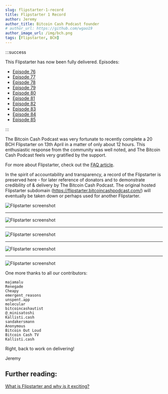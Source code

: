 ```yaml
---
slug: flipstarter-1-record
title: Flipstarter 1 Record
author: Jeremy
author_title: Bitcoin Cash Podcast founder
# author_url: https://github.com/wgao19
author_image_url: /img/bch.png
tags: [Flipstarter, BCH]
---
```



:::success

This Flipstarter has now been fully delivered. Episodes:

- [Episode 76](/docs/76)
- [Episode 77](/docs/77)
- [Episode 78](/docs/78)
- [Episode 79](/docs/79)
- [Episode 80](/docs/80)
- [Episode 81](/docs/81)
- [Episode 82](/docs/82)
- [Episode 83](/docs/83)
- [Episode 84](/docs/84)
- [Episode 85](/docs/85)

:::

The Bitcoin Cash Podcast was very fortunate to recently complete a 20 BCH Flipstarter on 13th April in a matter of only about 12 hours. This enthusiastic response from the community was well noted, and The Bitcoin Cash Podcast feels very gratified by the support.

For more about Flipstarter, check out the [FAQ article](/faqs/Tech/what-is-flipstarter).

In the spirit of accountability and transparency, a record of the Flipstarter is preserved here - for later reference of donators and to demonstrate credibility of & delivery by The Bitcoin Cash Podcast. The original hosted Flipstarter subdomain (https://flipstarter.bitcoincashpodcast.com/) will eventually be taken down or perhaps used for another Flipstarter.

<img src={screenshot1Url} alt="Flipstarter screenshot" />
<hr />
<img src={screenshot2Url} alt="Flipstarter screenshot" />
<hr />
<img src={screenshot3Url} alt="Flipstarter screenshot" />
<hr />
<img src={screenshot4Url} alt="Flipstarter screenshot" />
<hr />
<img src={screenshot5Url} alt="Flipstarter screenshot" />

One more thanks to all our contributors:

```
majamalu
Renegade
Cheapy
emergent_reasons
unspent.app
molecular
bitcoincashautist
@_minisatoshi
Kallisti.cash
sandakersmann
Anonymous
Bitcoin Out Loud
Bitcoin Cash TV
Kallisti.cash
```

Right, back to work on delivering!

Jeremy

## Further reading:

[What is Flipstarter and why is it exciting?](/faqs/Tech/what-is-flipstarter)
